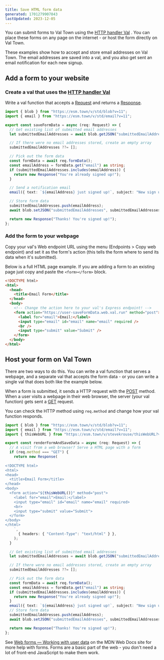 ```yaml
---
title: Save HTML form data
generated: 1701279907843
lastUpdated: 2023-12-05
---
```


You can submit forms to Val Town using the [HTTP handler Val](/types/http) . You can
place these forms on any page on the internet - or host the form directly on Val
Town.

These examples show how to accept and store email addresses on Val Town. The
email addresses are saved into a val, and you also get sent an email
notification for each new signup.

## Add a form to your website

### Create a val that uses the [HTTP handler Val](/types/http)

Write a val function that accepts a
[Request](https://developer.mozilla.org/en-US/docs/web/api/request) and returns
a [Response](https://developer.mozilla.org/en-US/docs/web/api/response).

```ts title="@user/saveFormData" val
import { blob } from "https://esm.town/v/std/blob?v=11";
import { email } from "https://esm.town/v/std/email?v=11";

export const saveFormData = async (req: Request) => {
  // Get existing list of submitted email addresses
  let submittedEmailAddresses = await blob.getJSON("submittedEmailAddresses") as string[];

  // If there were no email addresses stored, create an empty array
  submittedEmailAddresses ??= [];

  // Pick out the form data
  const formData = await req.formData();
  const emailAddress = formData.get("email") as string;
  if (submittedEmailAddresses.includes(emailAddress)) {
    return new Response("You're already signed up!");
  }

  // Send a notification email
  email({ text: `${emailAddress} just signed up!`, subject: "New sign up" });

  // Store form data
  submittedEmailAddresses.push(emailAddress);
  await blob.setJSON("submittedEmailAddresses", submittedEmailAddresses);

  return new Response("Thanks! You're signed up!");
};
```

### Add the form to your webpage

Copy your val's Web endpoint URL using the menu (Endpoints > Copy web endpoint)
and set it as the form's action (this tells the form where to send its data when
it's submitted).

Below is a full HTML page example. If you are adding a form to an existing page
just copy and paste the `<form></form>` block.

```html
<!DOCTYPE html>
<html>
  <head>
    <title>Email Form</title>
  </head>
  <body>
    <!-- Change the action here to your val's Express endpoint! -->
    <form action="https://user-saveFormData.web.val.run" method="post">
      <label for="email">Email:</label>
      <input type="email" id="email" name="email" required />
      <br />
      <input type="submit" value="Submit" />
    </form>
  </body>
</html>
```

## Host your form on Val Town

There are two ways to do this. You can write a val function that serves a
webpage, and a separate val that accepts the form data - or you can write a
single val that does both like the example below.

When a form is submitted, it sends a HTTP request with the
[POST](https://developer.mozilla.org/en-US/docs/Web/HTTP/Methods/POST) method.
When a user visits a webpage in their web browser, the server (your val
function) gets sent a
[GET](https://developer.mozilla.org/en-US/docs/Web/HTTP/Methods/GET) request.

You can check the HTTP method using `req.method` and change how your val
function responds.

```ts title="@user/renderFormAndSaveData" ins={5-27} val
import { blob } from "https://esm.town/v/std/blob?v=11";
import { email } from "https://esm.town/v/std/email?v=11";
import { thisWebURL } from "https://esm.town/v/stevekrouse/thisWebURL?v=2";

export const renderFormAndSaveData = async (req: Request) => {
  // A visit from a web browser? Serve a HTML page with a form
  if (req.method === "GET") {
    return new Response(
      `
<!DOCTYPE html>
<html>
<head>
  <title>Email Form</title>
</head>
<body>
  <form action="${thisWebURL()}" method="post">
    <label for="email">Email:</label>
    <input type="email" id="email" name="email" required>
    <br>
    <input type="submit" value="Submit">
  </form>
</body>
</html>
    `,
      { headers: { "Content-Type": "text/html" } },
    );
  }

  // Get existing list of submitted email addresses
  let submittedEmailAddresses = await blob.getJSON("submittedEmailAddresses") as string[];

  // If there were no email addresses stored, create an empty array
  submittedEmailAddresses ??= [];

  // Pick out the form data
  const formData = await req.formData();
  const emailAddress = formData.get("email") as string;
  if (submittedEmailAddresses.includes(emailAddress)) {
    return new Response("You're already signed up!");
  }
  email({ text: `${emailAddress} just signed up!`, subject: "New sign up" });
  // Store form data
  submittedEmailAddresses.push(emailAddress);
  await blob.setJSON("submittedEmailAddresses", submittedEmailAddresses);

  return new Response("Thanks! You're signed up!");
};
```

See [Web forms — Working with user data](https://developer.mozilla.org/en-US/docs/Learn/Forms)
on the MDN Web Docs site for more help with forms. Forms are a basic part of
the web - you don't need a lot of front-end JavaScript to make them work.

